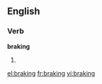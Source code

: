 
==English==

===Verb===
'''braking'''

# {{present participle of|[[brake]]}}

[[el:braking]]
[[fr:braking]]
[[vi:braking]]